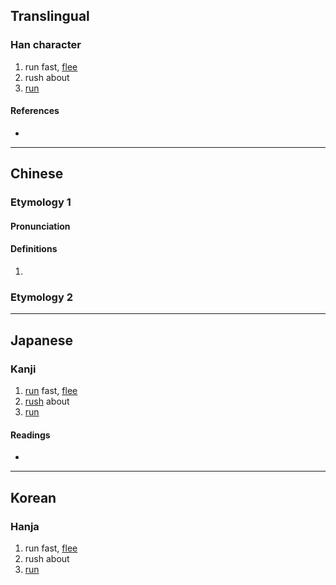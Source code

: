 {{character info/new}}
{{also|奔}}
==Translingual==

===Han character===
{{Han char|rn=93|rad=牛|as=08|sn=12|four=|canj=HQHQQ|ids=⿱牛牪}}

# run fast, [[flee]]
# rush about
# [[run]]

====References====
* {{Han ref|kx=0702.100|dkj=20058|dj=1115.150|hdz=31813.060|uh=7287|ud=29319}}

----

==Chinese==
{{zh-forms}}

===Etymology 1===

====Pronunciation====
{{zh-pron
|m=bēn
|c=ban1
|mc=y
|oc=y
|ma=
|cat=pn
}}

====Definitions====
{{zh-hanzi}}

# {{n-g|used in [[given name]]s}}

===Etymology 2===
{{zh-see|奔|v}}

----

==Japanese==

===Kanji===
{{ja-kanji|grade=|rs=牛08}}

# [[run]] fast, [[flee]]
# [[rush]] about
# [[run]]

====Readings====
* {{ja-readings|on=[[ほん]] (hon)|kun=[[はしる]] (hashiru), [[ひしめく]] (hishimeku)}}

----

==Korean==

===Hanja===
{{ko-hanja|hangeul=분|eumhun=|rv=bun|mr=pun|y=pun}}

# run fast, [[flee]]
# rush about
# [[run]]